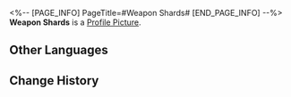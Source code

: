 <%-- [PAGE_INFO]
PageTitle=#Weapon Shards#
[END_PAGE_INFO] --%>
{{Item Infobox
|id          = 140162
|image       = Item Weapon Shards.png
|type        = Mission Item
|invCategory = Missions
|rarity      = 3
|effect      = 
|description = A polearm that was sliced in half. One can imagine the fate that befell its master.
}}
'''Weapon Shards''' is a [[Profile Picture]].

==Other Languages==
{{Other Languages
|en   = Weapon Shards
|zhs  = 损毁的残兵
|zht  = 損毀的殘兵
|ja   = 損壊した武器
|ko   = 훼손된 병기 잔해
|es   = Fragmentos de arma
|fr   = Fragments d'arme
|ru   = Осколки оружия
|th   = เศษอาวุธที่ถูกทำลาย
|vi   = Tàn Binh Hủy Diệt
|de   = Waffensplitter
|id   = Belahan Senjata
|pt   = Fragmentos de Arma
}}

==Change History==
{{Change History|1.0}}
